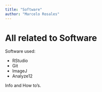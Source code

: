 ```yaml
---
title: "Software"
author: "Marcelo Rosales"
---
```


# All related to Software

Software used:

-   RStudio
-   Git
-   ImageJ
-   Analyze12

Info and How to's.
